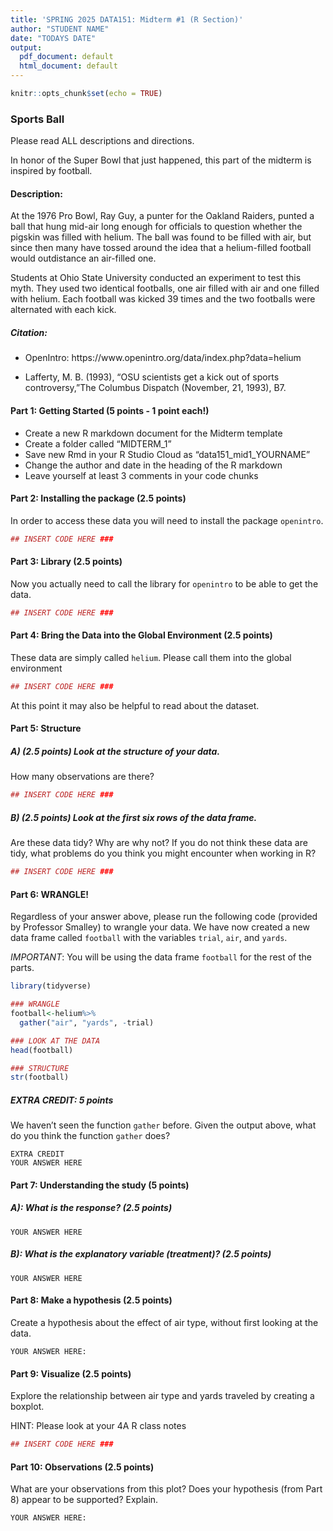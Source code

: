 ```yaml
---
title: 'SPRING 2025 DATA151: Midterm #1 (R Section)'
author: "STUDENT NAME"
date: "TODAYS DATE"
output:
  pdf_document: default
  html_document: default
---
```


```r
knitr::opts_chunk$set(echo = TRUE)
```


### Sports Ball

Please read ALL descriptions and directions. 


In honor of the Super Bowl that just happened, this part of the midterm is inspired by football. 

#### Description: 

At the 1976 Pro Bowl, Ray Guy, a punter for the Oakland Raiders, punted a ball that hung mid-air long enough for officials to question whether the pigskin was filled with helium. The ball was found to be filled with air, but since then many have tossed around the idea that a helium-filled football would outdistance an air-filled one. 

Students at Ohio State University conducted an experiment to test this myth. They used two identical footballs, one air filled with air and one filled with helium. Each football was kicked 39 times and the two footballs were alternated with each kick.

##### Citation: 

* OpenIntro: https://www.openintro.org/data/index.php?data=helium

* Lafferty, M. B. (1993), "OSU scientists get a kick out of sports controversy, "The Columbus Dispatch (November, 21, 1993), B7.

#### Part 1: Getting Started (5 points - 1 point each!)

* Create a new R markdown document for the Midterm template 
* Create a folder called "MIDTERM_1"
* Save new Rmd in your R Studio Cloud as "data151_mid1_YOURNAME"
* Change the author and date in the heading of the R markdown
* Leave yourself at least 3 comments in your code chunks

#### Part 2: Installing the package  (2.5 points)

In order to access these data you will need to install the package `openintro`.

```r
## INSERT CODE HERE ###

```

#### Part 3: Library (2.5 points)

Now you actually need to call the library for `openintro` to be able to get the data.  

```r
## INSERT CODE HERE ###

```

#### Part 4: Bring the Data into the Global Environment (2.5 points)

These data are simply called `helium`.  Please call them into the global environment

```r
## INSERT CODE HERE ###

```

At this point it may also be helpful to read about the dataset. 

#### Part 5: Structure 

##### A) (2.5 points) Look at the structure of your data.  

How many observations are there? 

```r
## INSERT CODE HERE ###

```

##### B) (2.5 points) Look at the first six rows of the data frame.  

Are these data tidy?  Why are why not?  If you do not think these data are tidy, what problems do you think you might encounter when working in R?

```r
## INSERT CODE HERE ###

```

#### Part 6: WRANGLE!

Regardless of your answer above, please run the following code (provided by Professor Smalley) to wrangle your data.  We have now created a new data frame called `football` with the variables `trial`, `air`, and `yards`.  

*IMPORTANT*: You will be using the data frame `football` for the rest of the parts.

```r
library(tidyverse)

### WRANGLE
football<-helium%>%
  gather("air", "yards", -trial)

### LOOK AT THE DATA
head(football)

### STRUCTURE
str(football)
```

##### EXTRA CREDIT: 5 points 

We haven't seen the function `gather` before.  Given the output above, what do you think the function `gather` does?

```{}
EXTRA CREDIT
YOUR ANSWER HERE

```


#### Part 7: Understanding the study (5 points)


##### A): What is the response? (2.5 points)

```{}
YOUR ANSWER HERE

```

##### B): What is the explanatory variable (treatment)? (2.5 points)

```{}
YOUR ANSWER HERE

```

#### Part 8: Make a hypothesis (2.5 points)

Create a hypothesis about the effect of air type, without first looking at the data. 

```{}
YOUR ANSWER HERE: 

```

#### Part 9: Visualize (2.5 points)

Explore the relationship between air type and yards traveled by creating a boxplot.  

HINT: Please look at your 4A R class notes

```r
## INSERT CODE HERE ###

```

#### Part 10: Observations (2.5 points)

What are your observations from this plot? Does your hypothesis (from Part 8) appear to be supported? Explain.

```{}
YOUR ANSWER HERE: 

```
